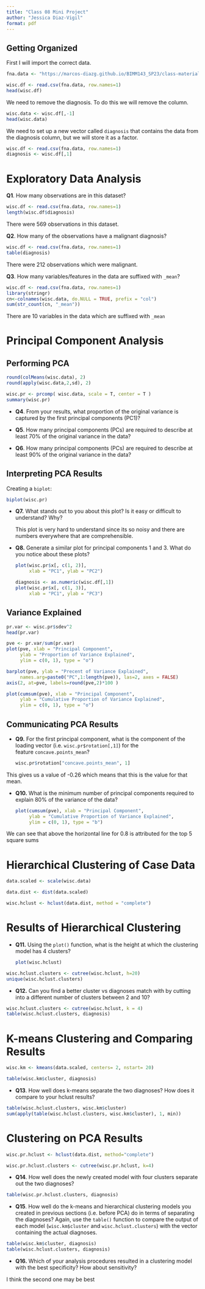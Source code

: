 ```yaml
---
title: "Class 08 Mini Project"
author: "Jessica Diaz-Vigil"
format: pdf
---
```


## Getting Organized

First I will import the correct data.

```r
fna.data <- "https://marcos-diazg.github.io/BIMM143_SP23/class-material/class8/WisconsinCancer.csv"
```

```r
wisc.df <- read.csv(fna.data, row.names=1) 
head(wisc.df)
```

We need to remove the diagnosis. To do this we will remove the column.

```r
wisc.data <- wisc.df[,-1]
head(wisc.data)
```

We need to set up a new vector called `diagnosis` that contains the data from the diagnosis column, but we will store it as a factor.

```r
wisc.df <- read.csv(fna.data, row.names=1)
diagnosis <- wisc.df[,1]
```

# **Exploratory Data Analysis**

**Q1**. How many observations are in this dataset?

```r
wisc.df <- read.csv(fna.data, row.names=1)
length(wisc.df$diagnosis)
```

There were 569 observations in this dataset.

**Q2**. How many of the observations have a malignant diagnosis?

```r
wisc.df <- read.csv(fna.data, row.names=1)
table(diagnosis)
```

There were 212 observations which were malignant.

**Q3**. How many variables/features in the data are suffixed with `_mean`?

```r
wisc.df <- read.csv(fna.data, row.names=1)
library(stringr)
cn<-colnames(wisc.data, do.NULL = TRUE, prefix = "col")
sum(str_count(cn, "_mean"))
```

There are 10 variables in the data which are suffixed with `_mean`

# Principal Component Analysis

## Performing PCA

```r
round(colMeans(wisc.data), 2)
round(apply(wisc.data,2,sd), 2)
```

```r
wisc.pr <- prcomp( wisc.data, scale = T, center = T )
summary(wisc.pr)
```

-   **Q4**. From your results, what proportion of the original variance is captured by the first principal components (PC1)?

-   **Q5**. How many principal components (PCs) are required to describe at least 70% of the original variance in the data?

-   **Q6**. How many principal components (PCs) are required to describe at least 90% of the original variance in the data?

## Interpreting PCA Results

Creating a `biplot`:

```r
biplot(wisc.pr)
```

-   **Q7.** What stands out to you about this plot? Is it easy or difficult to understand? Why?

    This plot is very hard to understand since its so noisy and there are numbers everywhere that are comprehensible.

-   **Q8.** Generate a similar plot for principal components 1 and 3. What do you notice about these plots?

    ```r
    plot(wisc.pr$x[, c(1, 2)],
         xlab = "PC1", ylab = "PC2")
    ```

    ```r
    diagnosis <- as.numeric(wisc.df[,1])
    plot(wisc.pr$x[, c(1, 3)],
         xlab = "PC1", ylab = "PC3")
    ```

## Variance Explained

```r
pr.var <- wisc.pr$sdev^2
head(pr.var)
```

```r
pve <- pr.var/sum(pr.var)
plot(pve, xlab = "Principal Component", 
     ylab = "Proportion of Variance Explained", 
     ylim = c(0, 1), type = "o")
```

```r
barplot(pve, ylab = "Precent of Variance Explained",
     names.arg=paste0("PC",1:length(pve)), las=2, axes = FALSE)
axis(2, at=pve, labels=round(pve,2)*100 )
```

```r
plot(cumsum(pve), xlab = "Principal Component", 
     ylab = "Cumulative Proportion of Variance Explained", 
     ylim = c(0, 1), type = "o")
```

## Communicating PCA Results

-   **Q9.** For the first principal component, what is the component of the loading vector (i.e. `wisc.pr$rotation[,1]`) for the feature `concave.points_mean`?

    ```r
    wisc.pr$rotation["concave.points_mean", 1]
    ```

This gives us a value of -0.26 which means that this is the value for that mean.

-   **Q10.** What is the minimum number of principal components required to explain 80% of the variance of the data?

    ```r
    plot(cumsum(pve), xlab = "Principal Component", 
         ylab = "Cumulative Proportion of Variance Explained", 
         ylim = c(0, 1), type = "b")
    ```

We can see that above the horizontal line for 0.8 is attributed for the top 5 square sums

# **Hierarchical Clustering of Case Data**

```r
data.scaled <- scale(wisc.data)
```

```r
data.dist <- dist(data.scaled)
```

```r
wisc.hclust <- hclust(data.dist, method = "complete")
```

# Results of Hierarchical Clustering

-   **Q11.** Using the `plot()` function, what is the height at which the clustering model has 4 clusters?

    ```r
    plot(wisc.hclust)
    ```

```r
wisc.hclust.clusters <- cutree(wisc.hclust, h=20)
unique(wisc.hclust.clusters)
```

-   **Q12.** Can you find a better cluster vs diagnoses match with by cutting into a different number of clusters between 2 and 10?

```r
wisc.hclust.clusters <- cutree(wisc.hclust, k = 4)
table(wisc.hclust.clusters, diagnosis)
```

# K-means Clustering and Comparing Results

```r
wisc.km <- kmeans(data.scaled, centers= 2, nstart= 20)
```

```r
table(wisc.km$cluster, diagnosis)
```

-   **Q13**. How well does k-means separate the two diagnoses? How does it compare to your hclust results?

```r
table(wisc.hclust.clusters, wisc.km$cluster)
sum(apply(table(wisc.hclust.clusters, wisc.km$cluster), 1, min))
```

# Clustering on PCA Results

```r
wisc.pr.hclust <- hclust(data.dist, method="complete")
```

```r
wisc.pr.hclust.clusters <- cutree(wisc.pr.hclust, k=4)
```

-   **Q14**. How well does the newly created model with four clusters separate out the two diagnoses?

```r
table(wisc.pr.hclust.clusters, diagnosis)
```

-   **Q15**. How well do the k-means and hierarchical clustering models you created in previous sections (i.e. before PCA) do in terms of separating the diagnoses? Again, use the `table()` function to compare the output of each model (`wisc.km$cluster` and `wisc.hclust.clusters`) with the vector containing the actual diagnoses.

```r
table(wisc.km$cluster, diagnosis)
table(wisc.hclust.clusters, diagnosis)
```

-   **Q16.** Which of your analysis procedures resulted in a clustering model with the best specificity? How about sensitivity?

I think the second one may be best
